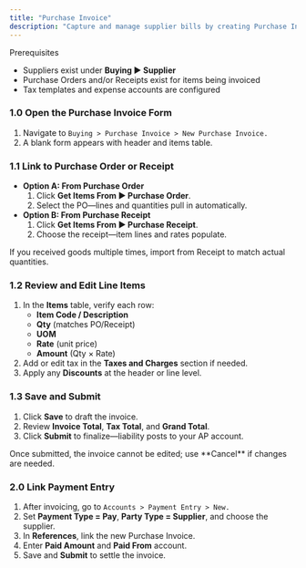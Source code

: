 ```yaml
---
title: "Purchase Invoice"
description: "Capture and manage supplier bills by creating Purchase Invoices in the CGIC App—ensuring accurate liability tracking, tax calculation, and seamless integration with Payments and Financial Reports."
---
```


<Info>
  Prerequisites

  - Suppliers exist under **Buying ▶️ Supplier**
  - Purchase Orders and/or Receipts exist for items being invoiced
  - Tax templates and expense accounts are configured
</Info>

### 1.0 Open the Purchase Invoice Form

1. Navigate to `Buying > Purchase Invoice > New Purchase Invoice. `
2. A blank form appears with header and items table.

### 1.1 Link to Purchase Order or Receipt

- **Option A: From Purchase Order**
  1. Click **Get Items From ▶️ Purchase Order**.
  2. Select the PO—lines and quantities pull in automatically.
- **Option B: From Purchase Receipt**
  1. Click **Get Items From ▶️ Purchase Receipt**.
  2. Choose the receipt—item lines and rates populate.

<Note>
  If you received goods multiple times, import from Receipt to match actual quantities.
</Note>

### 1.2 Review and Edit Line Items

1. In the **Items** table, verify each row:
   - **Item Code / Description**
   - **Qty** (matches PO/Receipt)
   - **UOM**
   - **Rate** (unit price)
   - **Amount** (Qty × Rate)
2. Add or edit tax in the **Taxes and Charges** section if needed.
3. Apply any **Discounts** at the header or line level.

### 1.3 Save and Submit

1. Click **Save** to draft the invoice.
2. Review **Invoice Total**, **Tax Total**, and **Grand Total**.
3. Click **Submit** to finalize—liability posts to your AP account.

<Note>
  Once submitted, the invoice cannot be edited; use **Cancel** if changes are needed.
</Note>

### 2.0 Link Payment Entry

1. After invoicing, go to `Accounts > Payment Entry > New.`
2. Set **Payment Type = Pay**, **Party Type = Supplier**, and choose the supplier.
3. In **References**, link the new Purchase Invoice.
4. Enter **Paid Amount** and **Paid From** account.
5. Save and **Submit** to settle the invoice.